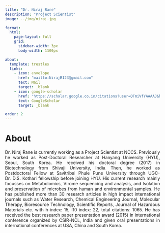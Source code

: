 ```yaml
---
title: "Dr. Niraj Rane"
description: "Project Scientist"
image: ../img/niraj.jpg

format: 
  html:
    page-layout: full
    grid:
      sidebar-width: 3px
      body-width: 1100px

about: 
  template: trestles
  links: 
    - icon: envelope
      href: "mailto:NirajR123@gmail.com"
      text: Mail
      target: _blank
    - icon: google-scholar
      href: "https://scholar.google.co.in/citations?user=QTmiVfYAAAAJ&hl=en"
      text: GoogleScholar
      target: _blank

order: 2
---
```


# About

::: {style="text-align: justify"}
Dr. Niraj Rane is currently working as a Project Scientist at NCCS. Previously he worked as Post-Doctoral Researcher at Hanyang University (HYU), Seoul, South Korea. He received his doctoral degree (2017) in Biotechnology from Shivaji University, India. Then, he worked as Postdoctoral Fellow at Savitribai Phule Pune University through UGC-Dr. D.S. Kothari fellowship before joining HYU. His current research mainly focusses on Metabolomics, Virome sequencing and analysis, and Isolation and preservation of microbes from human and environmental samples. He has published more than 30 research articles in high impact international journals such as Water Research, Chemical Engineering Journal, Molecular Therapy, Bioresource Technology, Scientific Reports, Journal of Hazardous Materials etc. with h-index: 15, i10 index: 22, total citations: 1065. He has received the best research paper presentation award (2015) in international conference organized by CSIR-NCL, India and given oral presentations in international conferences at USA, China and South Korea.
:::

